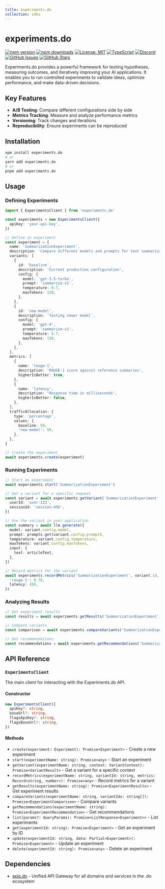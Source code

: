 ```yaml
---
title: experiments.do
collection: sdks
---
```


# experiments.do

[![npm version](https://img.shields.io/npm/v/experiments.do.svg)](https://www.npmjs.com/package/experiments.do)
[![npm downloads](https://img.shields.io/npm/dm/experiments.do.svg)](https://www.npmjs.com/package/experiments.do)
[![License: MIT](https://img.shields.io/badge/License-MIT-blue.svg)](https://opensource.org/licenses/MIT)
[![TypeScript](https://img.shields.io/badge/TypeScript-4.9.5-blue.svg)](https://www.typescriptlang.org/)
[![Discord](https://img.shields.io/badge/Discord-Join%20Chat-7289da?logo=discord&logoColor=white)](https://discord.gg/tafnNeUQdm)
[![GitHub Issues](https://img.shields.io/github/issues/drivly/ai.svg)](https://github.com/drivly/ai/issues)
[![GitHub Stars](https://img.shields.io/github/stars/drivly/ai.svg)](https://github.com/drivly/ai)

Experiments.do provides a powerful framework for testing hypotheses, measuring outcomes, and iteratively improving your AI applications. It enables you to run controlled experiments to validate ideas, optimize performance, and make data-driven decisions.

## Key Features

- **A/B Testing**: Compare different configurations side by side
- **Metrics Tracking**: Measure and analyze performance metrics
- **Versioning**: Track changes and iterations
- **Reproducibility**: Ensure experiments can be reproduced

## Installation

```bash
npm install experiments.do
# or
yarn add experiments.do
# or
pnpm add experiments.do
```

## Usage

### Defining Experiments

```typescript
import { ExperimentsClient } from 'experiments.do'

const experiments = new ExperimentsClient({
  apiKey: 'your-api-key',
})

// Define an experiment
const experiment = {
  name: 'SummarizationExperiment',
  description: 'Compare different models and prompts for text summarization',
  variants: [
    {
      id: 'baseline',
      description: 'Current production configuration',
      config: {
        model: 'gpt-3.5-turbo',
        prompt: 'summarize-v1',
        temperature: 0.7,
        maxTokens: 150,
      },
    },
    {
      id: 'new-model',
      description: 'Testing newer model',
      config: {
        model: 'gpt-4',
        prompt: 'summarize-v1',
        temperature: 0.7,
        maxTokens: 150,
      },
    },
  ],
  metrics: [
    {
      name: 'rouge-1',
      description: 'ROUGE-1 score against reference summaries',
      higherIsBetter: true,
    },
    {
      name: 'latency',
      description: 'Response time in milliseconds',
      higherIsBetter: false,
    },
  ],
  trafficAllocation: {
    type: 'percentage',
    values: {
      baseline: 50,
      'new-model': 50,
    },
  },
}

// Create the experiment
await experiments.create(experiment)
```

### Running Experiments

```typescript
// Start an experiment
await experiments.start('SummarizationExperiment')

// Get a variant for a specific request
const variant = await experiments.getVariant('SummarizationExperiment', {
  userId: 'user-123',
  sessionId: 'session-456',
})

// Use the variant in your application
const summary = await llm.generate({
  model: variant.config.model,
  prompt: prompts.get(variant.config.prompt),
  temperature: variant.config.temperature,
  maxTokens: variant.config.maxTokens,
  input: {
    text: articleText,
  },
})

// Record metrics for the variant
await experiments.recordMetrics('SummarizationExperiment', variant.id, {
  'rouge-1': 0.78,
  latency: 450,
})
```

### Analyzing Results

```typescript
// Get experiment results
const results = await experiments.getResults('SummarizationExperiment')

// Compare variants
const comparison = await experiments.compareVariants('SummarizationExperiment', ['baseline', 'new-model'])

// Get recommendations
const recommendations = await experiments.getRecommendations('SummarizationExperiment')
```

## API Reference

### `ExperimentsClient`

The main client for interacting with the Experiments.do API.

#### Constructor

```typescript
new ExperimentsClient({
  apiKey?: string,
  baseUrl?: string,
  flagsApiKey?: string,
  flagsBaseUrl?: string,
})
```

#### Methods

- `create(experiment: Experiment): Promise<Experiment>` - Create a new experiment
- `start(experimentName: string): Promise<any>` - Start an experiment
- `getVariant(experimentName: string, context: VariantContext): Promise<VariantResult>` - Get a variant for a specific context
- `recordMetrics(experimentName: string, variantId: string, metrics: Record<string, number>): Promise<any>` - Record metrics for a variant
- `getResults(experimentName: string): Promise<ExperimentResults>` - Get experiment results
- `compareVariants(experimentName: string, variantIds: string[]): Promise<ExperimentComparison>` - Compare variants
- `getRecommendations(experimentName: string): Promise<ExperimentRecommendation>` - Get recommendations
- `list(params?: QueryParams): Promise<ListResponse<Experiment>>` - List experiments
- `get(experimentId: string): Promise<Experiment>` - Get an experiment by ID
- `update(experimentId: string, data: Partial<Experiment>): Promise<Experiment>` - Update an experiment
- `delete(experimentId: string): Promise<any>` - Delete an experiment

## Dependencies

- [apis.do](https://www.npmjs.com/package/apis.do) - Unified API Gateway for all domains and services in the .do ecosystem
